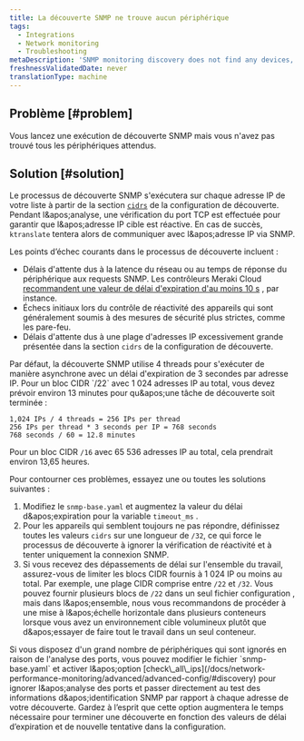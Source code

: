 ```yaml
---
title: La découverte SNMP ne trouve aucun périphérique
tags:
  - Integrations
  - Network monitoring
  - Troubleshooting
metaDescription: 'SNMP monitoring discovery does not find any devices, or you didn''t find all of the devices you expected.'
freshnessValidatedDate: never
translationType: machine
---
```


## Problème [#problem]

Vous lancez une exécution de découverte SNMP mais vous n'avez pas trouvé tous les périphériques attendus.

## Solution [#solution]

Le processus de découverte SNMP s'exécutera sur chaque adresse IP de votre liste à partir de la section [`cidrs`](/docs/network-performance-monitoring/advanced/advanced-config/#discovery) de la configuration de découverte. Pendant l&amp;apos;analyse, une vérification du port TCP est effectuée pour garantir que l&amp;apos;adresse IP cible est réactive. En cas de succès, `ktranslate` tentera alors de communiquer avec l&amp;apos;adresse IP via SNMP.

Les points d’échec courants dans le processus de découverte incluent :

* Délais d'attente dus à la latence du réseau ou au temps de réponse du périphérique aux requests SNMP. Les contrôleurs Meraki Cloud [recommandent une valeur de délai d'expiration d'au moins 10 s](https://documentation.meraki.com/General_Administration/Monitoring_and_Reporting/SNMP_Overview_and_Configuration) , par instance.
* Échecs initiaux lors du contrôle de réactivité des appareils qui sont généralement soumis à des mesures de sécurité plus strictes, comme les pare-feu.
* Délais d'attente dus à une plage d'adresses IP excessivement grande présentée dans la section `cidrs` de la configuration de découverte.

<Callout variant="important">
  Par défaut, la découverte SNMP utilise 4 threads pour s'exécuter de manière asynchrone avec un délai d'expiration de 3 secondes par adresse IP. Pour un bloc CIDR `/22` avec 1 024 adresses IP au total, vous devez prévoir environ 13 minutes pour qu&amp;apos;une tâche de découverte soit terminée :

  ```
  1,024 IPs / 4 threads = 256 IPs per thread 
  256 IPs per thread * 3 seconds per IP = 768 seconds
  768 seconds / 60 = 12.8 minutes
  ```

  Pour un bloc CIDR `/16` avec 65 536 adresses IP au total, cela prendrait environ 13,65 heures.
</Callout>

Pour contourner ces problèmes, essayez une ou toutes les solutions suivantes :

1. Modifiez le `snmp-base.yaml` et augmentez la valeur du délai d&amp;apos;expiration pour la variable `timeout_ms` .
2. Pour les appareils qui semblent toujours ne pas répondre, définissez toutes les valeurs `cidrs` sur une longueur de `/32`, ce qui force le processus de découverte à ignorer la vérification de réactivité et à tenter uniquement la connexion SNMP.
3. Si vous recevez des dépassements de délai sur l'ensemble du travail, assurez-vous de limiter les blocs CIDR fournis à 1 024 IP ou moins au total. Par exemple, une plage CIDR comprise entre `/22` et `/32`. Vous pouvez fournir plusieurs blocs de `/22` dans un seul fichier configuration , mais dans l&amp;apos;ensemble, nous vous recommandons de procéder à une mise à l&amp;apos;échelle horizontale dans plusieurs conteneurs lorsque vous avez un environnement cible volumineux plutôt que d&amp;apos;essayer de faire tout le travail dans un seul conteneur.

<Callout variant="tip">
  Si vous disposez d'un grand nombre de périphériques qui sont ignorés en raison de l'analyse des ports, vous pouvez modifier le fichier `snmp-base.yaml` et activer l&amp;apos;option [check\_all\_ips](/docs/network-performance-monitoring/advanced/advanced-config/#discovery) pour ignorer l&amp;apos;analyse des ports et passer directement au test des informations d&amp;apos;identification SNMP par rapport à chaque adresse de votre découverte. Gardez à l’esprit que cette option augmentera le temps nécessaire pour terminer une découverte en fonction des valeurs de délai d’expiration et de nouvelle tentative dans la configuration.
</Callout>